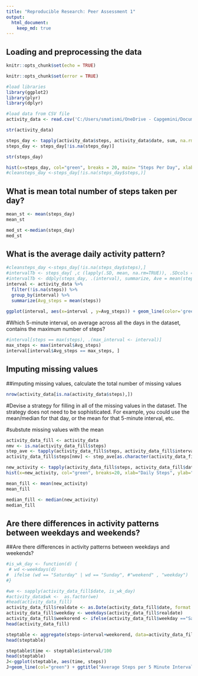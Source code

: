 ```yaml
---
title: "Reproducible Research: Peer Assessment 1"
output: 
  html_document:
    keep_md: true
---
```



## Loading and preprocessing the data
```r
knitr::opts_chunk$set(echo = TRUE)
```

```r
knitr::opts_chunk$set(error = TRUE)
```

```r
#load libraries
library(ggplot2)
library(plyr)
library(dplyr)

#load data from CSV file
activity_data <- read.csv('C:/Users/smatismi/OneDrive - Capgemini/Documents/R/win-library/3.5/rmarkdown/activity.csv')

str(activity_data)
```

```r

steps_day <- tapply(activity_data$steps, activity_data$date, sum, na.rm=TRUE)
steps_day <- steps_day[!is.na(steps_day)]

str(steps_day)

```

```r
hist(x=steps_day, col="green", breaks = 20, main= "Steps Per Day", xlab = "Total steps", ylab ="Frequency")
#cleansteps_day <-steps_day[!is.na(steps_day$steps,)]
```

## What is mean total number of steps taken per day?

```r
mean_st <- mean(steps_day)
mean_st
```

```r
med_st <-median(steps_day)
med_st
```

## What is the average daily activity pattern?
```r
#cleansteps_day <-steps_day[!is.na(steps_day$steps),]
#intervalTb <- steps_day[ ,c (lapply(.SD, mean, na.rm=TRUE)), .SDcols =c("steps"), by =.(interval)]
#intervalTb <- ddply(steps_day, .(interval), summarize, Ave = mean(steps))
interval <- activity_data %>%
  filter(!is.na(steps)) %>%
  group_by(interval) %>%
  summarize(Avg_steps = mean(steps))
  
ggplot(interval, aes(x=interval , y=Avg_steps)) + geom_line(color='green', size=1) + labs(title ="Average Steps per Day", x ="interval", y = "average steps per day" )
```

#Which 5-minute interval, on average across all the days in the dataset, contains the maximum number of steps?
```r
#interval[steps == max(steps), .(max_interval <- interval)]
max_steps <- max(interval$Avg_steps)
interval[interval$Avg_steps == max_steps, ]
```


## Imputing missing values

##imputing missing values, calculate the total number of missing values
```r
nrow(activity_data[is.na(activity_data$steps),])
```

#Devise a strategy for filling in all of the missing values in the dataset. The strategy does not need to be sophisticated. For example, you could use the mean/median for that day, or the mean for that 5-minute interval, etc.

#substute missing values with the mean
```r
activity_data_fill <- activity_data
nmv <- is.na(activity_data_fill$steps)
step_ave <- tapply(activity_data_fill$steps, activity_data_fill$interval, mean, na.rm=TRUE)
activity_data_fill$steps[nmv] <- step_ave[as.character(activity_data_fill$interval[nmv])]

new_activity <- tapply(activity_data_fill$steps, activity_data_fill$date, sum, na.rm = TRUE)
hist(x=new_activity, col="green", breaks=20, xlab="Daily Steps", ylab="Frequency", main="Steps per Day missing values filled with mean")
```

```r
mean_fill <- mean(new_activity)
mean_fill
```

```r
median_fill <- median(new_activity)
median_fill
```

## Are there differences in activity patterns between weekdays and weekends?
##Are there differences in activity patterns between weekdays and weekends?
```r
#is_wk_day <- function(d) {
 # wd <-weekdays(d)
#  ifelse (wd == "Saturday" | wd == "Sunday", #"weekend" , "weekday")
#}

#we <- sapply(activity_data_fill$date, is_wk_day)
#activity_data$wk <-  as.factor(we)
#head(activity_data_fill)
activity_data_fill$realdate <- as.Date(activity_data_fill$date, format = "%Y-%m-%d")
activity_data_fill$weekday <- weekdays(activity_data_fill$realdate)
activity_data_fill$weekorend <- ifelse(activity_data_fill$weekday =="Saturday" | activity_data_fill$weekday =="Sunday", 'weekend', 'weekday' )
head(activity_data_fill)
```

```r
steptable <- aggregate(steps~interval+weekorend, data=activity_data_fill, FUN = mean)
head(steptable)

```

```r
steptable$time <- steptable$interval/100
head(steptable)
J<-ggplot(steptable, aes(time, steps))
J+geom_line(col="green") + ggtitle("Average Steps per 5 Minute Interval, Weekday verses Weekend") +xlab("time")+ylab("steps")+facet_wrap(~weekorend, ncol= 1, nrow =2)
```
